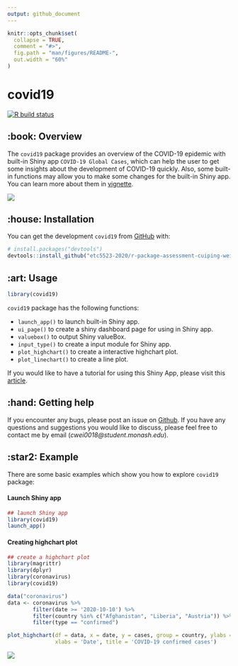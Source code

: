 ```yaml
---
output: github_document
---
```


<!-- README.md is generated from README.Rmd. Please edit that file -->

```r
knitr::opts_chunk$set(
  collapse = TRUE,
  comment = "#>",
  fig.path = "man/figures/README-",
  out.width = "60%"
)
```

# covid19

<!-- badges: start -->
[![R build status](https://github.com/etc5523-2020/r-package-assessment-cuiping-wei/workflows/R-CMD-check/badge.svg)](https://github.com/etc5523-2020/r-package-assessment-cuiping-wei/actions)
<!-- badges: end -->


## :book: Overview

The `covid19` package provides an overview of the COVID-19 epidemic with built-in Shiny app `COVID-19 Global Cases`, which can help the user to get some insights about the development of COVID-19 quickly. Also, some built-in functions may allow you to make some changes for the built-in Shiny app. You can learn more about them in [vignette](https://etc5523-2020.github.io/r-package-assessment-cuiping-wei/). 

![](man/figures/README-COVID-19.png)

## :house: Installation

You can get the development `covid19` from [GitHub](https://github.com/) with:

``` r
# install.packages("devtools")
devtools::install_github("etc5523-2020/r-package-assessment-cuiping-wei")
```

## :art: Usage

``` r
library(covid19)
```

`covid19` package has the following functions:  

* `launch_app()` to launch built-in Shiny app.  
* `ui_page()` to create a shiny dashboard page for using in Shiny app.  
* `valuebox()` to output Shiny valueBox.
* `input_type()` to create a input module for Shiny app.  
* `plot_highchart()` to create a interactive highchart plot.
* `plot_linechart()` to create a line plot.

If you would like to have a tutorial for using this Shiny App, please visit this [article](https://etc5523-2020.github.io/r-package-assessment-cuiping-wei/articles/app.html).


## :hand: Getting help

If you encounter any bugs, please post an issue on [Github](https://github.com/etc5523-2020/r-package-assessment-cuiping-wei/issues). If you have any questions and suggestions you would like to discuss, please feel free to contact me by email (*cwei0018@student.monash.edu*).


## :star2: Example

There are some basic examples which show you how to explore `covid19` package:

#### Launch Shiny app
```r
## launch Shiny app
library(covid19)
launch_app()
```


#### Creating highchart plot
```r
## create a highchart plot
library(magrittr)
library(dplyr)
library(coronavirus)
library(covid19)

data("coronavirus")
data <- coronavirus %>%
        filter(date >= '2020-10-10') %>%
        filter(country %in% c("Afghanistan", "Liberia", "Austria")) %>%
        filter(type == "confirmed")

plot_highchart(df = data, x = date, y = cases, group = country, ylabs = 'Confirmed cases',
               xlabs = 'Date', title = 'COVID-19 confirmed cases')
```

![](man/figures/README-highchart-1.png)


